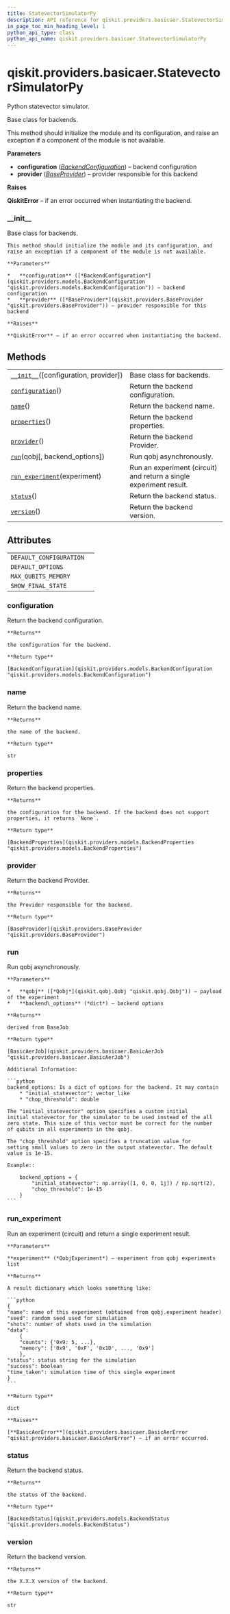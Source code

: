 ```yaml
---
title: StatevectorSimulatorPy
description: API reference for qiskit.providers.basicaer.StatevectorSimulatorPy
in_page_toc_min_heading_level: 1
python_api_type: class
python_api_name: qiskit.providers.basicaer.StatevectorSimulatorPy
---
```


<span id="qiskit-providers-basicaer-statevectorsimulatorpy" />

# qiskit.providers.basicaer.StatevectorSimulatorPy

<Class id="qiskit.providers.basicaer.StatevectorSimulatorPy" isDedicatedPage={true} github="https://github.com/qiskit/qiskit/tree/stable/0.16/qiskit/providers/basicaer/statevector_simulator.py" signature="StatevectorSimulatorPy(configuration=None, provider=None)">
  Python statevector simulator.

  Base class for backends.

  This method should initialize the module and its configuration, and raise an exception if a component of the module is not available.

  **Parameters**

  *   **configuration** ([*BackendConfiguration*](qiskit.providers.models.BackendConfiguration "qiskit.providers.models.BackendConfiguration")) – backend configuration
  *   **provider** ([*BaseProvider*](qiskit.providers.BaseProvider "qiskit.providers.BaseProvider")) – provider responsible for this backend

  **Raises**

  **QiskitError** – if an error occurred when instantiating the backend.

  ### \_\_init\_\_

  <Function id="qiskit.providers.basicaer.StatevectorSimulatorPy.__init__" signature="__init__(configuration=None, provider=None)">
    Base class for backends.

    This method should initialize the module and its configuration, and raise an exception if a component of the module is not available.

    **Parameters**

    *   **configuration** ([*BackendConfiguration*](qiskit.providers.models.BackendConfiguration "qiskit.providers.models.BackendConfiguration")) – backend configuration
    *   **provider** ([*BaseProvider*](qiskit.providers.BaseProvider "qiskit.providers.BaseProvider")) – provider responsible for this backend

    **Raises**

    **QiskitError** – if an error occurred when instantiating the backend.
  </Function>

  ## Methods

  |                                                                                                                                                                    |                                                                    |
  | ------------------------------------------------------------------------------------------------------------------------------------------------------------------ | ------------------------------------------------------------------ |
  | [`__init__`](#qiskit.providers.basicaer.StatevectorSimulatorPy.__init__ "qiskit.providers.basicaer.StatevectorSimulatorPy.__init__")(\[configuration, provider])   | Base class for backends.                                           |
  | [`configuration`](#qiskit.providers.basicaer.StatevectorSimulatorPy.configuration "qiskit.providers.basicaer.StatevectorSimulatorPy.configuration")()              | Return the backend configuration.                                  |
  | [`name`](#qiskit.providers.basicaer.StatevectorSimulatorPy.name "qiskit.providers.basicaer.StatevectorSimulatorPy.name")()                                         | Return the backend name.                                           |
  | [`properties`](#qiskit.providers.basicaer.StatevectorSimulatorPy.properties "qiskit.providers.basicaer.StatevectorSimulatorPy.properties")()                       | Return the backend properties.                                     |
  | [`provider`](#qiskit.providers.basicaer.StatevectorSimulatorPy.provider "qiskit.providers.basicaer.StatevectorSimulatorPy.provider")()                             | Return the backend Provider.                                       |
  | [`run`](#qiskit.providers.basicaer.StatevectorSimulatorPy.run "qiskit.providers.basicaer.StatevectorSimulatorPy.run")(qobj\[, backend\_options])                   | Run qobj asynchronously.                                           |
  | [`run_experiment`](#qiskit.providers.basicaer.StatevectorSimulatorPy.run_experiment "qiskit.providers.basicaer.StatevectorSimulatorPy.run_experiment")(experiment) | Run an experiment (circuit) and return a single experiment result. |
  | [`status`](#qiskit.providers.basicaer.StatevectorSimulatorPy.status "qiskit.providers.basicaer.StatevectorSimulatorPy.status")()                                   | Return the backend status.                                         |
  | [`version`](#qiskit.providers.basicaer.StatevectorSimulatorPy.version "qiskit.providers.basicaer.StatevectorSimulatorPy.version")()                                | Return the backend version.                                        |

  ## Attributes

  |                         |   |
  | ----------------------- | - |
  | `DEFAULT_CONFIGURATION` |   |
  | `DEFAULT_OPTIONS`       |   |
  | `MAX_QUBITS_MEMORY`     |   |
  | `SHOW_FINAL_STATE`      |   |

  ### configuration

  <Function id="qiskit.providers.basicaer.StatevectorSimulatorPy.configuration" signature="configuration()">
    Return the backend configuration.

    **Returns**

    the configuration for the backend.

    **Return type**

    [BackendConfiguration](qiskit.providers.models.BackendConfiguration "qiskit.providers.models.BackendConfiguration")
  </Function>

  ### name

  <Function id="qiskit.providers.basicaer.StatevectorSimulatorPy.name" signature="name()">
    Return the backend name.

    **Returns**

    the name of the backend.

    **Return type**

    str
  </Function>

  ### properties

  <Function id="qiskit.providers.basicaer.StatevectorSimulatorPy.properties" signature="properties()">
    Return the backend properties.

    **Returns**

    the configuration for the backend. If the backend does not support properties, it returns `None`.

    **Return type**

    [BackendProperties](qiskit.providers.models.BackendProperties "qiskit.providers.models.BackendProperties")
  </Function>

  ### provider

  <Function id="qiskit.providers.basicaer.StatevectorSimulatorPy.provider" signature="provider()">
    Return the backend Provider.

    **Returns**

    the Provider responsible for the backend.

    **Return type**

    [BaseProvider](qiskit.providers.BaseProvider "qiskit.providers.BaseProvider")
  </Function>

  ### run

  <Function id="qiskit.providers.basicaer.StatevectorSimulatorPy.run" signature="run(qobj, backend_options=None)">
    Run qobj asynchronously.

    **Parameters**

    *   **qobj** ([*Qobj*](qiskit.qobj.Qobj "qiskit.qobj.Qobj")) – payload of the experiment
    *   **backend\_options** (*dict*) – backend options

    **Returns**

    derived from BaseJob

    **Return type**

    [BasicAerJob](qiskit.providers.basicaer.BasicAerJob "qiskit.providers.basicaer.BasicAerJob")

    Additional Information:

    ```python
    backend_options: Is a dict of options for the backend. It may contain
        * "initial_statevector": vector_like
        * "chop_threshold": double

    The "initial_statevector" option specifies a custom initial
    initial statevector for the simulator to be used instead of the all
    zero state. This size of this vector must be correct for the number
    of qubits in all experiments in the qobj.

    The "chop_threshold" option specifies a truncation value for
    setting small values to zero in the output statevector. The default
    value is 1e-15.

    Example::

        backend_options = {
            "initial_statevector": np.array([1, 0, 0, 1j]) / np.sqrt(2),
            "chop_threshold": 1e-15
        }
    ```
  </Function>

  ### run\_experiment

  <Function id="qiskit.providers.basicaer.StatevectorSimulatorPy.run_experiment" signature="run_experiment(experiment)">
    Run an experiment (circuit) and return a single experiment result.

    **Parameters**

    **experiment** (*QobjExperiment*) – experiment from qobj experiments list

    **Returns**

    A result dictionary which looks something like:

    ```python
    {
    "name": name of this experiment (obtained from qobj.experiment header)
    "seed": random seed used for simulation
    "shots": number of shots used in the simulation
    "data":
        {
        "counts": {'0x9: 5, ...},
        "memory": ['0x9', '0xF', '0x1D', ..., '0x9']
        },
    "status": status string for the simulation
    "success": boolean
    "time_taken": simulation time of this single experiment
    }
    ```

    **Return type**

    dict

    **Raises**

    [**BasicAerError**](qiskit.providers.basicaer.BasicAerError "qiskit.providers.basicaer.BasicAerError") – if an error occurred.
  </Function>

  ### status

  <Function id="qiskit.providers.basicaer.StatevectorSimulatorPy.status" signature="status()">
    Return the backend status.

    **Returns**

    the status of the backend.

    **Return type**

    [BackendStatus](qiskit.providers.models.BackendStatus "qiskit.providers.models.BackendStatus")
  </Function>

  ### version

  <Function id="qiskit.providers.basicaer.StatevectorSimulatorPy.version" signature="version()">
    Return the backend version.

    **Returns**

    the X.X.X version of the backend.

    **Return type**

    str
  </Function>
</Class>

